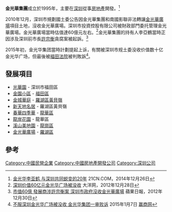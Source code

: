 '''金光華集團'''成立於1995年，主要在[[深圳|深圳]]從事[[房地產|房地產]]開發。<ref name='21cn'>[http://finance.21cn.com/newsdoc/zx/a/2014/1226/16/28791531.shtml 金光华李亚鹤 与深圳共同蜕变的20年] {{webarchive|url=https://web.archive.org/web/20160304190501/http://finance.21cn.com/newsdoc/zx/a/2014/1226/16/28791531.shtml |date=2016-03-04 }}21CN.COM，2014年12月26日</ref>

2010年12月，深圳市規劃國土委公告因金光華集團和南國影聯非法轉讓[[金光華廣場|金光華廣場]]項目土地，沒收金光華廣場。深圳市投資控股有限公司被財政部門委托管理金光華廣場。金光華廣場當時估值達60億元左右。<ref>[http://news.dayoo.com/china/201212/28/53868_28145419.htm 深圳价值60亿元金光华广场被没收] {{webarchive|url=https://web.archive.org/web/20150108185553/http://news.dayoo.com/china/201212/28/53868_28145419.htm |date=2015-01-08 }} 大洋网，2012年12月28日</ref>金光華集團的持有人李亞鶴當時正因涉及深圳前市長[[許宗衡|許宗衡]]貪腐案被起訴。<ref>[http://hk.apple.nextmedia.com/international/art/20121230/18117831 市值60億 發展商涉許宗衡案 深圳市政府沒收金光華廣場] 蘋果日報，2012年12月30日</ref>

2015年初，金光华集团當時計劃提起上诉，有關被深圳市规土委没收价值数十亿金光华广场，但最後被[[福田法院|福田法院]]被判敗訴<ref>[http://news.winshang.com/news-433088.html 不服深圳金光华广场被没收 金光华集团一审败诉] {{Wayback|url=http://news.winshang.com/news-433088.html |date=20190701020135 }}2015年1月7日 [[赢商网|赢商网]]</ref>。

==發展項目==
*[[光華園|光華園]] - 深圳市福田區
*[[金園小區|金園小區]] - [[福田區|福田區]]
*[[金城華庭|金城華庭]] - [[羅湖區|羅湖區]][[黃貝嶺|黃貝嶺]]
*[[新天地名居|新天地名居]] - 羅湖區黃貝嶺
*[[春華四季華|春華四季華]] - [[龙华区_(深圳市)|龍華區]]
*[[龍岸花園|龍岸花園]] - 龍華區
*[[溪山美地園|溪山美地園]] - [[龍崗區|龍崗區]]
*[[金光華廣場|金光華廣場]] - [[羅湖區|羅湖區]]

==參考==
{{reflist}}

[[Category:中國民營企業|Category:中國民營企業]]
[[Category:中國房地產開發公司|Category:中國房地產開發公司]]
[[Category:深圳公司|Category:深圳公司]]